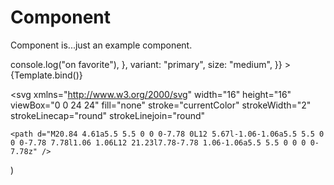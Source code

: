

<Meta title="Components/Component" component={Component} />

# Component

Component is...just an example component.

<Canvas>
  <Story
    name="Overview"
    args={{
      heading: "Fancy heading",
      description:
        "Lorem ipsum dolor sit amet, consectetur adipiscing elit. Integer rhoncus diam eget massa feugiat interdum.",
      link: {
        text: "Read more",
        href: "https://google.com",
      },
      button: {
        icon: HeartIcon,
        onClick: () => console.log("on favorite"),
      },
      variant: "primary",
      size: "medium",
    }}
  >
    {Template.bind()}
  </Story>
</Canvas>

<ArgsTable />


  <svg
    xmlns="http://www.w3.org/2000/svg"
    width="16"
    height="16"
    viewBox="0 0 24 24"
    fill="none"
    stroke="currentColor"
    strokeWidth="2"
    strokeLinecap="round"
    strokeLinejoin="round"
  >
    <path d="M20.84 4.61a5.5 5.5 0 0 0-7.78 0L12 5.67l-1.06-1.06a5.5 5.5 0 0 0-7.78 7.78l1.06 1.06L12 21.23l7.78-7.78 1.06-1.06a5.5 5.5 0 0 0 0-7.78z" />
  </svg>
)
